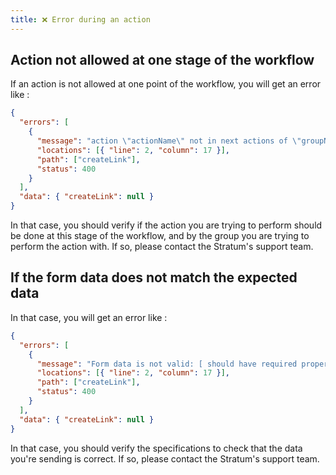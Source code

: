 ```yaml
---
title: ❌ Error during an action
---
```



## Action not allowed at one stage of the workflow

If an action is not allowed at one point of the workflow, you will get an error like :

```json
{
  "errors": [
    {
      "message": "action \"actionName\" not in next actions of \"groupName\"",
      "locations": [{ "line": 2, "column": 17 }],
      "path": ["createLink"],
      "status": 400
    }
  ],
  "data": { "createLink": null }
}
```

In that case, you should verify if the action you are trying to perform should be done at this stage of the workflow,
and by the group you are trying to perform the action with.
If so, please contact the Stratum's support team.

## If the form data does not match the expected data

In that case, you will get an error like :

```json
{
  "errors": [
    {
      "message": "Form data is not valid: [ should have required property propertyName]",
      "locations": [{ "line": 2, "column": 17 }],
      "path": ["createLink"],
      "status": 400
    }
  ],
  "data": { "createLink": null }
}
```

In that case, you should verify the specifications to check that the data you're sending is correct.
If so, please contact the Stratum's support team.
